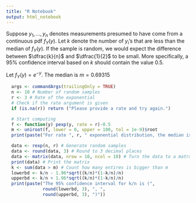 ```yaml
---
title: "R Notebook"
output: html_notebook
---
```



Suppose $y_1,\dots,y_n$ denotes measurements presumed to have come from a continuous pdf $f_Y(y)$. Let $k$ denote the number of $y_i$'s that are less than the median of $f_Y(y)$. If the sample is random, we would expect the difference between $\dfrac{k}{n}$ and $\dfrac{1}{2}$ to be small. More specifically, a $95\%$ confidence interval based on $k$ should contain the value $0.5$.

Let $f_Y(y)=e^{-y}$. The median is $m=0.69315$
```r

  args <- commandArgs(trailingOnly = TRUE)
  n <- 10 # Number of random samples
  r <- 3 # Rate of the exponential
  # Check if the rate argument is given
  if (is.na(r)) return ("Please provide a rate and try again.")

  # Start computing
  f <- function(y) pexp(y, rate = r)-0.5
  m <- uniroot(f, lower = 0, upper = 100, tol = 1e-9)$root
  print(paste("For rate ", r, " exponential distribution, the median is equal to ", round(m, 3)))
```
```r
  data <- rexp(n, r) # Generate random samples
  data <- round(data, 3) # Round to 3 decimal places
  data <- matrix(data, nrow = 10, ncol = 10) # Turn the data to a matrx
  print(data) # Print the matrix
  k <- sum(data > m) # Count how many entires is bigger than m
  lowerbd <- k/n - 1.96*sqrt((k/n)*(1-k/n)/n)
  upperbd <- k/n + 1.96*sqrt((k/n)*(1-k/n)/n)
  print(paste("The 95% confidence interval for k/n is (",
              round(lowerbd, 3), ", ",
              round(upperbd, 3), ")"))
```